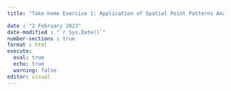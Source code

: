 ```yaml
---
title: "Take-home Exercise 1: Application of Spatial Point Patterns Analysis to discover the geographical distribution of functional and non-function water points in Osun State, Nigeria"

date : "2 February 2023"
date-modified : "`r Sys.Date()`"
number-sections : true
format : html  
execute: 
  eval: true
  echo: true
  warning: false
editor: visual
---
```

